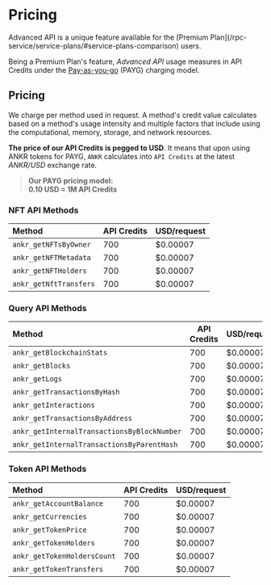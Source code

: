 
# Pricing

<Callout>
Advanced API is a unique feature available for the [Premium Plan](/rpc-service/service-plans/#service-plans-comparison) users.
</Callout>

Being a Premium Plan's feature, _Advanced API_ usage measures in API Credits under the [Pay-as-you-go](/rpc-service/service-plans/#charging-model-pay-as-you-go) (PAYG) charging model.

## Pricing

We charge per method used in request. A method's credit value calculates based on a method's usage intensity and multiple factors that include using the computational, memory, storage, and network resources.

**The price of our API Credits is pegged to USD**. It means that upon using ANKR tokens for PAYG, `ANKR` calculates into `API Credits` at the latest _ANKR/USD_ exchange rate.

> **Our PAYG pricing model:**  
> **0.10 USD = 1M API Credits**

### NFT API Methods

| Method                 | API Credits | USD/request |
|:-----------------------|-------------|-------------|
| `ankr_getNFTsByOwner`  | 700         | $0.00007    |
| `ankr_getNFTMetadata`  | 700         | $0.00007    |
| `ankr_getNFTHolders`   | 700         | $0.00007    |
| `ankr_getNftTransfers` | 700         | $0.00007    |

### Query API Methods

| Method                                       | API Credits | USD/request |
|:---------------------------------------------|-------------|-------------|
| `ankr_getBlockchainStats`                    | 700         | $0.00007    |
| `ankr_getBlocks`                             | 700         | $0.00007    |
| `ankr_getLogs`                               | 700         | $0.00007    |
| `ankr_getTransactionsByHash`                 | 700         | $0.00007    |
| `ankr_getInteractions`                       | 700         | $0.00007    |
| `ankr_getTransactionsByAddress`              | 700         | $0.00007    |
| `ankr_getInternalTransactionsByBlockNumber ` | 700         | $0.00007    |
| `ankr_getInternalTransactionsByParentHash`   | 700         | $0.00007    |

### Token API Methods

| Method                      | API Credits | USD/request |
|:----------------------------|-------------|-------------|
| `ankr_getAccountBalance`    | 700         | $0.00007    |
| `ankr_getCurrencies`        | 700         | $0.00007    |
| `ankr_getTokenPrice`        | 700         | $0.00007    |
| `ankr_getTokenHolders`      | 700         | $0.00007    |
| `ankr_getTokenHoldersCount` | 700         | $0.00007    |
| `ankr_getTokenTransfers`    | 700         | $0.00007    |

[//]: # (| `ankr_getTokenPriceHistory`   | 700         | $0.00007    |)
